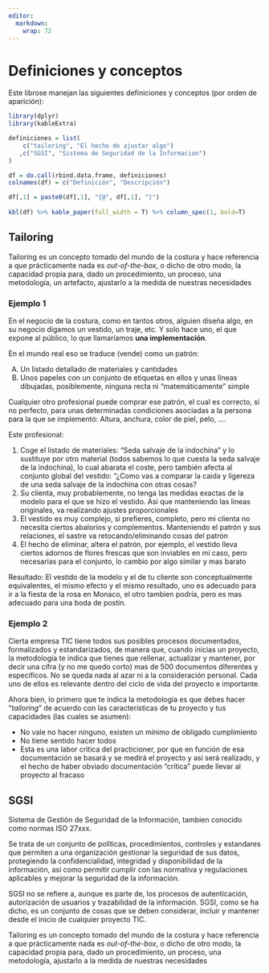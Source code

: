 ```yaml
---
editor: 
  markdown: 
    wrap: 72
---
```


# Definiciones y conceptos

Este librose manejan las siguientes definiciones y conceptos (por orden
de aparición):

```r
library(dplyr)
library(kableExtra)

definiciones = list( 
    c("tailoring", "El hecho de ajustar algo")
   ,c("SGSI", "Sistema de Seguridad de la Informacion")
)

df = do.call(rbind.data.frame, definiciones)
colnames(df) = c("Definición", "Descripción")

df[,1] = paste0(df[,1], "{@", df[,1], "}")
   
kbl(df) %>% kable_paper(full_width = T) %>% column_spec(1, bold=T)
```


## Tailoring {#tailoring}

Tailoring es un concepto tomado del mundo de la costura y hace
referencia a que prácticamente nada es *out-of-the-box*, o dicho de otro
modo, la capacidad propia para, dado un procedimiento, un proceso, una
metodología, un artefacto, ajustarlo a la medida de nuestras necesidades


### Ejemplo 1 {.unnumbered .unlisted}

En el negocio de la costura, como en tantos otros, alguien diseña algo,
en su negocio digamos un vestido, un traje, etc. Y solo hace uno, el que
expone al público, lo que llamaríamos **una implementación**.

En el mundo real eso se traduce (vende) como un patrón:

A)  Un listado detallado de materiales y cantidades
B)  Unos papeles con un conjunto de etiquetas en ellos y unas líneas
    dibujadas, posiblemente, ninguna recta ni "matemáticamente" simple

Cualquier otro profesional puede comprar ese patrón, el cual es
correcto, si no perfecto, para unas determinadas condiciones asociadas a
la persona para la que se implementó: Altura, anchura, color de piel,
pelo, ....

Este profesional:

1.  Coge el listado de materiales: "Seda salvaje de la indochina" y lo
    sustituye por otro material (todos sabemos lo que cuesta la seda
    salvaje de la indochina), lo cual abarata el coste, pero también
    afecta al conjunto global del vestido: "¿Como vas a comparar la
    caida y ligereza de una seda salvaje de la indochina con otras
    cosas?
2.  Su clienta, muy probablemente, no tenga las medidas exactas de la
    modelo para el que se hizo el vestido. Asi que manteniendo las
    líneas originales, va realizando ajustes proporcionales
3.  El vestido es muy complejo, si prefieres, completo, pero mi clienta
    no necesita ciertos abalorios y complementos. Manteniendo el patrón
    y sus relaciones, el sastre va retocando/eliminando cosas del patrón
4.  El hecho de eliminar, altera el patrón, por ejemplo, el vestido
    lleva ciertos adornos de flores frescas que son inviables en mi
    caso, pero necesarias para el conjunto, lo cambio por algo similar y
    mas barato

Resultado: El vestido de la modelo y el de tu cliente son
conceptualmente equivalentes, el mismo efecto y el mismo resultado, uno
es adecuado para ir a la fiesta de la rosa en Monaco, el otro tambien
podría, pero es mas adecuado para una boda de postín.

### Ejemplo 2 {.unnumbered .unlisted}

Cierta empresa TIC tiene todos sus posibles procesos documentados,
formalizados y estandarizados, de manera que, cuando inicias un
proyecto, la metodología te indica que tienes que rellenar, actualizar y
mantener, por decir una cifra (y no me quedo corto) mas de 500
documentos diferentes y especifícos. No se queda nada al azar ni a la
consideración personal. Cada uno de ellos es relevante dentro del ciclo
de vida del proyecto e importante.

Ahora bien, lo primero que te indica la metodología es que debes hacer
"*tailoring*" de acuerdo con las características de tu proyecto y tus
capacidades (las cuales se asumen):

-   No vale no hacer ninguno, existen un mínimo de obligado cumplimiento
-   No tiene sentido hacer todos
-   Esta es una labor critica del practicioner, por que en función de
    esa documentación se basará y se medirá el proyecto y así será
    realizado, y el hecho de haber obviado documentación "crítica" puede
    llevar al proyecto al fracaso

## SGSI

Sistema de Gestión de Seguridad de la Información, tambien conocido como
normas ISO 27xxx.

Se trata de un conjunto de políticas, procedimientos, controles y
estandares que permiten a una organización gestionar la seguridad de sus
datos, protegiendo la confidencialidad, integridad y disponibilidad de
la información, así como permitir cumplir con las normativa y
regulaciones aplicables y mejorar la seguridad de la información.

SGSI no se refiere a, aunque es parte de, los procesos de autenticación,
autorización de usuarios y trazabilidad de la información. SGSI, como se
ha dicho, es un conjunto de cosas que se deben considerar, incluir y
mantener desde el inicio de cualquier proyecto TIC.

Tailoring es un concepto tomado del mundo de la costura y hace
referencia a que prácticamente nada es *out-of-the-box*, o dicho de otro
modo, la capacidad propia para, dado un procedimiento, un proceso, una
metodología, ajustarlo a la medida de nuestras necesidades
